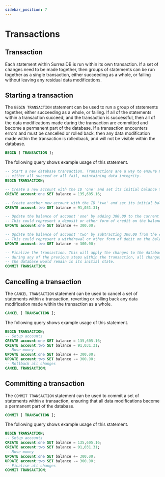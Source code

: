 ```yaml
---
sidebar_position: 7
---
```


# Transactions

## Transaction

Each statement within SurrealDB is run within its own transaction. If a set of changes need to be made together, then groups of statements can be run together as a single transaction, either succeeding as a whole, or failing without leaving any residual data modifications.

## Starting a transaction

The `BEGIN TRANSACTION` statement can be used to run a group of statements together, either succeeding as a whole, or failing. If all of the statements within a transaction succeed, and the transaction is successful, then all of the data modifications made during the transaction are committed and become a permanent part of the database. If a transaction encounters errors and must be cancelled or rolled back, then any data modification made within the transaction is rolledback, and will not be visible within the database.

```sql title="Starting a transaction"
BEGIN [ TRANSACTION ];
```

The following query shows example usage of this statement.

```sql title="Example usage of BEGIN TRANSACTION"
-- Start a new database transaction. Transactions are a way to ensure multiple operations
-- either all succeed or all fail, maintaining data integrity.
BEGIN TRANSACTION;

-- Create a new account with the ID 'one' and set its initial balance to 135,605.16
CREATE account:one SET balance = 135,605.16;

-- Create another new account with the ID 'two' and set its initial balance to 91,031.31
CREATE account:two SET balance = 91,031.31;

-- Update the balance of account 'one' by adding 300.00 to the current balance.
-- This could represent a deposit or other form of credit on the balance property.
UPDATE account:one SET balance += 300.00;

-- Update the balance of account 'two' by subtracting 300.00 from the current balance.
-- This could represent a withdrawal or other form of debit on the balance property.
UPDATE account:two SET balance -= 300.00;

-- Finalize the transaction. This will apply the changes to the database. If there was an error
-- during any of the previous steps within the transaction, all changes would be rolled back and
-- the database would remain in its initial state.
COMMIT TRANSACTION;
```

## Cancelling a transaction
The `CANCEL TRANSACTION` statement can be used to cancel a set of statements within a transaction, reverting or rolling back any data modification made within the transaction as a whole.

```sql title="Cancelling a transaction"
CANCEL [ TRANSACTION ];
```

The following query shows example usage of this statement.

```sql title="Example usage of CANCEL TRANSACTION"
BEGIN TRANSACTION;
-- Setup accounts
CREATE account:one SET balance = 135,605.16;
CREATE account:two SET balance = 91,031.31;
-- Move money
UPDATE account:one SET balance += 300.00;
UPDATE account:two SET balance -= 300.00;
-- Rollback all changes
CANCEL TRANSACTION;
``` 

## Committing a transaction
The `COMMIT TRANSACTION` statement can be used to commit a set of statements within a transaction, ensuring that all data modifications become a permanent part of the database.

```sql title="Committing a transaction"
COMMIT [ TRANSACTION ];
```
The following query shows example usage of this statement.

```sql title="Example usage of COMMIT TRANSACTION"
BEGIN TRANSACTION;
-- Setup accounts
CREATE account:one SET balance = 135,605.16;
CREATE account:two SET balance = 91,031.31;
-- Move money
UPDATE account:one SET balance += 300.00;
UPDATE account:two SET balance -= 300.00;
-- Finalise all changes
COMMIT TRANSACTION;
```
